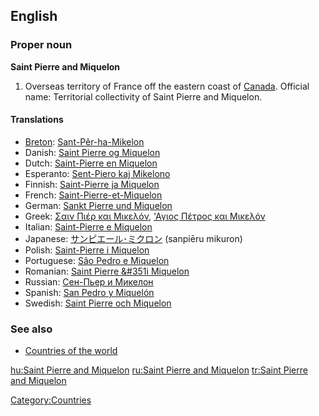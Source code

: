 ==English==

===Proper noun===
'''Saint Pierre and Miquelon'''

# Overseas territory of France off the eastern coast of [[Canada]]. Official name: Territorial collectivity of Saint Pierre and Miquelon.

====Translations====
* [[Breton]]: [[Sant-Pêr-ha-Mikelon]]
* Danish: [[Saint Pierre og Miquelon]]
* Dutch: [[Saint-Pierre en Miquelon]]
* Esperanto: [[Sent-Piero kaj Mikelono]]
* Finnish: [[Saint-Pierre ja Miquelon]]
* French: [[Saint-Pierre-et-Miquelon]]
* German: [[Sankt Pierre und Miquelon]]
* Greek: [[Σαιν Πιέρ και Μικελόν]], [['Αγιος Πέτρος και Μικελόν]]
* Italian: [[Saint-Pierre e Miquelon]]
* Japanese: [[サンピエール･ミクロン]] (sanpiēru mikuron)
* Polish: [[Saint-Pierre i Miquelon]]
* Portuguese: [[São Pedro e Miquelon]]
* Romanian: [[Saint Pierre &#351i Miquelon]]
* Russian: [[Сен-Пьер и Микелон]]
* Spanish: [[San Pedro y Miquelón]]
* Swedish: [[Saint Pierre och Miquelon]]

===See also===
* [[Appendix:Countries of the world|Countries of the world]]

[[Category:Countries]]

[[hu:Saint Pierre and Miquelon]]
[[ru:Saint Pierre and Miquelon]]
[[tr:Saint Pierre and Miquelon]]